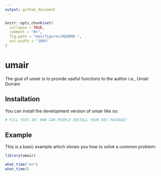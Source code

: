 ```yaml
---
output: github_document
---
```


<!-- README.md is generated from README.Rmd. Please edit that file -->

```r
knitr::opts_chunk$set(
  collapse = TRUE,
  comment = "#>",
  fig.path = "man/figures/README-",
  out.width = "100%"
)
```

# umair

<!-- badges: start -->
<!-- badges: end -->

The goal of umair is to provide useful functions to the author i.e., Umair Durrani

## Installation

You can install the development version of umair like so:

``` r
# FILL THIS IN! HOW CAN PEOPLE INSTALL YOUR DEV PACKAGE?
```

## Example

This is a basic example which shows you how to solve a common problem:

```r
library(umair)

what_time("en")
what_time()
```

